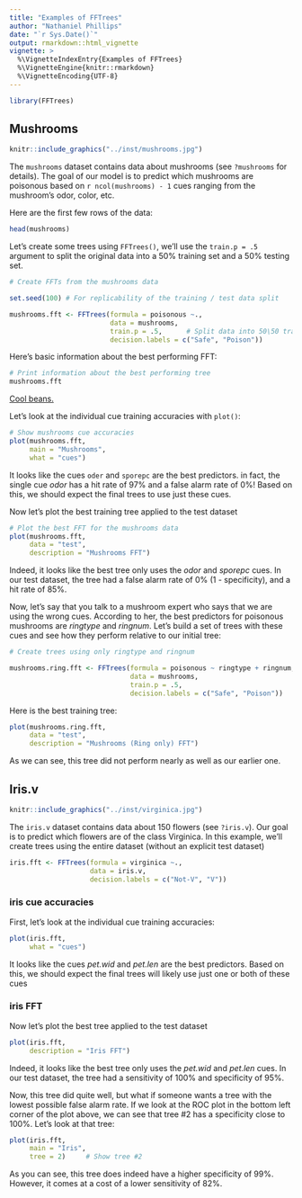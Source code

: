 ```yaml
---
title: "Examples of FFTrees"
author: "Nathaniel Phillips"
date: "`r Sys.Date()`"
output: rmarkdown::html_vignette
vignette: >
  %\VignetteIndexEntry{Examples of FFTrees}
  %\VignetteEngine{knitr::rmarkdown}
  %\VignetteEncoding{UTF-8}
---
```


```r
library(FFTrees)
```

## Mushrooms

```r
knitr::include_graphics("../inst/mushrooms.jpg")
```


The `mushrooms` dataset contains data about mushrooms (see `?mushrooms` for details). The goal of our model is to predict which mushrooms are poisonous based on `r ncol(mushrooms) - 1` cues ranging from the mushroom's odor, color, etc. 

Here are the first few rows of the data:

```r
head(mushrooms)
```


Let's create some trees using `FFTrees()`, we'll use the `train.p = .5` argument to split the original data into a 50\% training set and a 50\% testing set.

```r
# Create FFTs from the mushrooms data

set.seed(100) # For replicability of the training / test data split

mushrooms.fft <- FFTrees(formula = poisonous ~.,
                         data = mushrooms,
                         train.p = .5,      # Split data into 50\50 training \ test
                         decision.labels = c("Safe", "Poison"))   
```

Here's basic information about the best performing FFT:

```r
# Print information about the best performing tree
mushrooms.fft
```


[Cool beans.](https://goo.gl/B7YDuC)

Let's look at the individual cue training accuracies with `plot()`:

```r
# Show mushrooms cue accuracies
plot(mushrooms.fft, 
     main = "Mushrooms", 
     what = "cues")
```

It looks like the cues `oder` and `sporepc` are the best predictors. in fact, the single cue *odor* has a hit rate of 97% and a false alarm rate of 0%! Based on this, we should expect the final trees to use just these cues.

Now let's plot the best training tree applied to the test dataset

```r
# Plot the best FFT for the mushrooms data
plot(mushrooms.fft, 
     data = "test", 
     description = "Mushrooms FFT")
```

Indeed, it looks like the best tree only uses the *odor* and *sporepc* cues. In our test dataset, the tree had a false alarm rate of 0% (1 - specificity), and a hit rate of 85%.

Now, let's say that you talk to a mushroom expert who says that we are using the wrong cues. According to her, the best predictors for poisonous mushrooms are *ringtype* and *ringnum*. Let's build a set of trees with these cues and see how they perform relative to our initial tree:

```r
# Create trees using only ringtype and ringnum

mushrooms.ring.fft <- FFTrees(formula = poisonous ~ ringtype + ringnum,
                              data = mushrooms,
                              train.p = .5,
                              decision.labels = c("Safe", "Poison"))
```

Here is the best training tree:

```r
plot(mushrooms.ring.fft, 
     data = "test", 
     description = "Mushrooms (Ring only) FFT")
```

As we can see, this tree did not perform nearly as well as our earlier one.


## Iris.v


```r
knitr::include_graphics("../inst/virginica.jpg")
```

The `iris.v` dataset contains data about 150 flowers (see `?iris.v`). Our goal is to predict which flowers are of the class Virginica. In this example, we'll create trees using the entire dataset (without an explicit test dataset)

```r
iris.fft <- FFTrees(formula = virginica ~.,
                    data = iris.v,
                    decision.labels = c("Not-V", "V"))
```

### iris cue accuracies

First, let's look at the individual cue training accuracies:

```r
plot(iris.fft, 
     what = "cues")
```

It looks like the cues *pet.wid* and *pet.len* are the best predictors. Based on this, we should expect the final trees will likely use just one or both of these cues

### iris FFT

Now let's plot the best tree applied to the test dataset

```r
plot(iris.fft, 
     description = "Iris FFT")
```

Indeed, it looks like the best tree only uses the *pet.wid* and *pet.len* cues. In our test dataset, the tree had a sensitivity of 100% and specificity of 95\%.

Now, this tree did quite well, but what if someone wants a tree with the lowest possible false alarm rate. If we look at the ROC plot in the bottom left corner of the plot above, we can see that tree #2 has a specificity close to 100%. Let's look at that tree:

```r
plot(iris.fft, 
     main = "Iris",
     tree = 2)     # Show tree #2
```

As you can see, this tree does indeed have a higher specificity of 99%. However, it comes at a cost of a lower sensitivity of 82\%.




